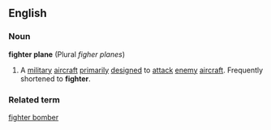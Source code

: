 ==English==
===Noun===
'''fighter plane''' (Plural ''figher planes'')
# A [[military]] [[aircraft]] [[primarily]] [[designed]] to [[attack]] [[enemy]] [[aircraft]]. Frequently shortened to '''fighter'''. 

===Related term===
[[fighter bomber]]